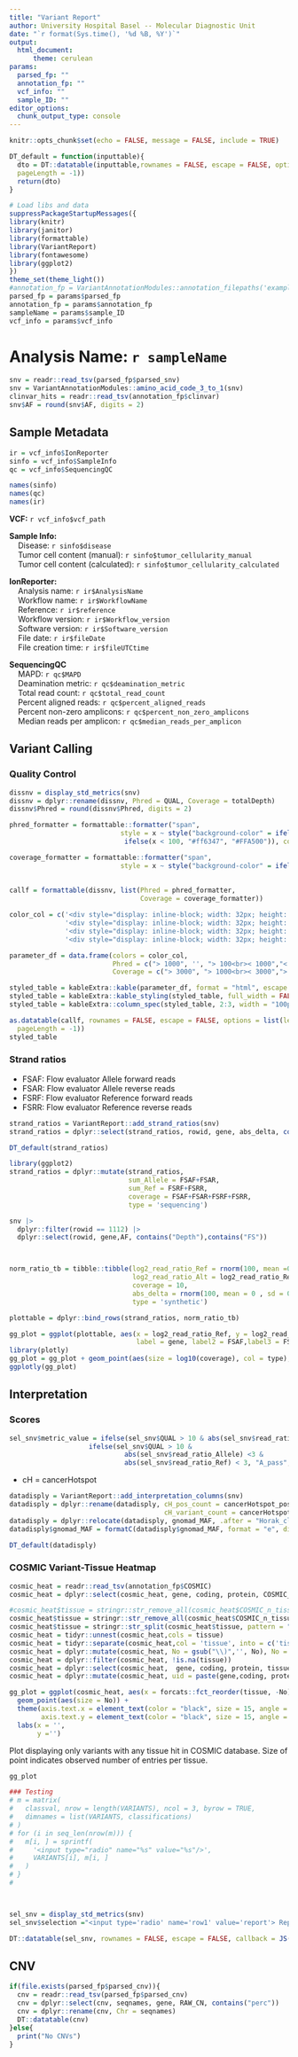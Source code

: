```yaml
---
title: "Variant Report"
author: University Hospital Basel -- Molecular Diagnostic Unit
date: "`r format(Sys.time(), '%d %B, %Y')`"
output: 
  html_document:
      theme: cerulean
params:
  parsed_fp: ""
  annotation_fp: ""
  vcf_info: ""
  sample_ID: ""
editor_options: 
  chunk_output_type: console
---
```

<head>
  <style>
    table.custom-table {
    font-size: 10px;
    }
    table {
      font-size: 16px;
    }
    th, td {
     font-size: 15px;
    }
  
  .main-container {
    max-width: 940px;
    margin-left: 0;
    margin-right: auto;
      }
  </style>
</head>
```r

knitr::opts_chunk$set(echo = FALSE, message = FALSE, include = TRUE)

DT_default = function(inputtable){
  dto = DT::datatable(inputtable,rownames = FALSE, escape = FALSE, options = list(lengthMenu = list(c(25, 100, -1), c('25', '100', 'All')),
  pageLength = -1))
  return(dto)
}

# Load libs and data
suppressPackageStartupMessages({
library(knitr)
library(janitor)
library(formattable)
library(VariantReport)
library(fontawesome)
library(ggplot2)
})
theme_set(theme_light())
#annotation_fp = VariantAnnotationModules::annotation_filepaths('example_output')
parsed_fp = params$parsed_fp
annotation_fp = params$annotation_fp
sampleName = params$sample_ID
vcf_info = params$vcf_info
```

# Analysis Name: `r sampleName`  {.tabset}

```r
snv = readr::read_tsv(parsed_fp$parsed_snv)
snv = VariantAnnotationModules::amino_acid_code_3_to_1(snv)
clinvar_hits = readr::read_tsv(annotation_fp$clinvar)
snv$AF = round(snv$AF, digits = 2)
```

## Sample Metadata {.tabset}
```r
ir = vcf_info$IonReporter
sinfo = vcf_info$SampleInfo
qc = vcf_info$SequencingQC

names(sinfo)
names(qc)
names(ir)
```
__VCF:__ `r vcf_info$vcf_path`  

__Sample Info:__  
&nbsp;&nbsp;&nbsp;&nbsp;Disease: `r sinfo$disease`  
&nbsp;&nbsp;&nbsp;&nbsp;Tumor cell content (manual): `r sinfo$tumor_cellularity_manual`  
&nbsp;&nbsp;&nbsp;&nbsp;Tumor cell content (calculated): `r sinfo$tumor_cellularity_calculated`  
  
__IonReporter:__  
&nbsp;&nbsp;&nbsp;&nbsp;Analysis name: `r ir$AnalysisName`  
&nbsp;&nbsp;&nbsp;&nbsp;Workflow name: `r ir$WorkflowName`  
&nbsp;&nbsp;&nbsp;&nbsp;Reference: `r ir$reference`  
&nbsp;&nbsp;&nbsp;&nbsp;Workflow version: `r ir$Workflow_version`  
&nbsp;&nbsp;&nbsp;&nbsp;Software version: `r ir$Software_version`  
&nbsp;&nbsp;&nbsp;&nbsp;File date: `r ir$fileDate`  
&nbsp;&nbsp;&nbsp;&nbsp;File creation time: `r ir$fileUTCtime`  

__SequencingQC__  
&nbsp;&nbsp;&nbsp;&nbsp;MAPD: `r qc$MAPD`  
&nbsp;&nbsp;&nbsp;&nbsp;Deamination metric: `r qc$deamination_metric`  
&nbsp;&nbsp;&nbsp;&nbsp;Total read count: `r qc$total_read_count`    
&nbsp;&nbsp;&nbsp;&nbsp;Percent aligned reads: `r qc$percent_aligned_reads`  
&nbsp;&nbsp;&nbsp;&nbsp;Percent non-zero amplicons: `r qc$percent_non_zero_amplicons`  
&nbsp;&nbsp;&nbsp;&nbsp;Median reads per amplicon: `r qc$median_reads_per_amplicon`  



<!-- next main tab -->

## Variant Calling {.tabset }

### Quality Control

```r
dissnv = display_std_metrics(snv)
dissnv = dplyr::rename(dissnv, Phred = QUAL, Coverage = totalDepth)
dissnv$Phred = round(dissnv$Phred, digits = 2)

phred_formatter = formattable::formatter("span",
                            style = x ~ style("background-color" = ifelse(x > 1000, "#5bd95b",
                             ifelse(x < 100, "#ff6347", "#FFA500")), color = "black"))

coverage_formatter = formattable::formatter("span",
                            style = x ~ style("background-color" = ifelse(x > 3000, "#5bd95b",
                                                                          ifelse(1000 < x & x < 3000, "#99FF99",
                                                                                 ifelse(x < 500, "#ff6347", "#FFA500"))), color = "black"))
callf = formattable(dissnv, list(Phred = phred_formatter,
                                 Coverage = coverage_formatter))

```



```r
color_col = c('<div style="display: inline-block; width: 32px; height: 16px; background-color: #5bd95b; border-radius: 1px;"></div>',
              '<div style="display: inline-block; width: 32px; height: 16px; background-color: #99FF99; border-radius: 1px;"></div>',
              '<div style="display: inline-block; width: 32px; height: 16px; background-color: #FFA500; border-radius: 1px;"></div>',
              '<div style="display: inline-block; width: 32px; height: 16px; background-color: #ff6347; border-radius: 1px;"></div>')

parameter_df = data.frame(colors = color_col,
                          Phred = c("> 1000", '', "> 100<br>< 1000","< 100"),
                          Coverage = c("> 3000", "> 1000<br>< 3000","> 500<br>< 1000","< 500"))

styled_table = kableExtra::kable(parameter_df, format = "html", escape = FALSE, table.attr = 'class="custom-table"')
styled_table = kableExtra::kable_styling(styled_table, full_width = FALSE, font_size = 10, fixed_thead = TRUE)
styled_table = kableExtra::column_spec(styled_table, 2:3, width = "100px")  # Adjust the column width 


```

```r
as.datatable(callf, rownames = FALSE, escape = FALSE, options = list(lengthMenu = list(c(25, 100, -1), c('25', '100', 'All')),
  pageLength = -1))
styled_table

```



### Strand ratios
* FSAF: Flow evaluator Allele forward reads
* FSAR: Flow evaluator Allele reverse reads
* FSRF: Flow evaluator Reference forward reads
* FSRR: Flow evaluator Reference reverse reads

```r
strand_ratios = VariantReport::add_strand_ratios(snv)
strand_ratios = dplyr::select(strand_ratios, rowid, gene, abs_delta, contains("ratio", ignore.case = FALSE),contains("FS"))
```

```r
DT_default(strand_ratios)
```


```r
library(ggplot2)
strand_ratios = dplyr::mutate(strand_ratios, 
                              sum_Allele = FSAF+FSAR,
                              sum_Ref = FSRF+FSRR,
                              coverage = FSAF+FSAR+FSRF+FSRR,
                              type = 'sequencing')

snv |>
  dplyr::filter(rowid == 1112) |>
  dplyr::select(rowid, gene,AF, contains("Depth"),contains("FS"))



norm_ratio_tb = tibble::tibble(log2_read_ratio_Ref = rnorm(100, mean =0, sd = 1),
                               log2_read_ratio_Alt = log2_read_ratio_Ref+rnorm(100, mean =0, sd = 0.1),
                               coverage = 10,
                               abs_delta = rnorm(100, mean = 0 , sd = 0.5),
                               type = 'synthetic')

plottable = dplyr::bind_rows(strand_ratios, norm_ratio_tb)

gg_plot = ggplot(plottable, aes(x = log2_read_ratio_Ref, y = log2_read_ratio_Alt, 
                                label = gene, label2 = FSAF,label3 = FSAR, label4=FSRF, label5=FSRR))
library(plotly)
gg_plot = gg_plot + geom_point(aes(size = log10(coverage), col = type), alpha = .8) +  geom_abline(intercept = 0, slope = 1) 
ggplotly(gg_plot)

```



<!-- next main tab -->

## Interpretation {.tabset}

### Scores

```r
sel_snv$metric_value = ifelse(sel_snv$QUAL > 10 & abs(sel_snv$read_ratio_Allele) > 1 &abs(sel_snv$read_ratio_Allele) <3, "B_warning",
                    ifelse(sel_snv$QUAL > 10 &
                             abs(sel_snv$read_ratio_Allele) <3 &
                             abs(sel_snv$read_ratio_Ref) < 3, "A_pass","C_fail"))
```

* cH = cancerHotspot 
```r
datadisply = VariantReport::add_interpretation_columns(snv)
datadisply = dplyr::rename(datadisply, cH_pos_count = cancerHotspot_position_count,
                                       cH_variant_count = cancerHotspot_variant_count)
datadisply = dplyr::relocate(datadisply, gnomad_MAF, .after = "Horak_classification")
datadisply$gnomad_MAF = formatC(datadisply$gnomad_MAF, format = "e", digits = 1)
```


```r
DT_default(datadisply)
```

### COSMIC Variant-Tissue Heatmap
```r
cosmic_heat = readr::read_tsv(annotation_fp$COSMIC)
cosmic_heat = dplyr::select(cosmic_heat, gene, coding, protein, COSMIC_n_tissue)

#cosmic_heat$tissue = stringr::str_remove_all(cosmic_heat$COSMIC_n_tissue, " \\(\\d+\\)| ")
cosmic_heat$tissue = stringr::str_remove_all(cosmic_heat$COSMIC_n_tissue, pattern = " ")
cosmic_heat$tissue = stringr::str_split(cosmic_heat$tissue, pattern = ";")
cosmic_heat = tidyr::unnest(cosmic_heat,cols = tissue)
cosmic_heat = tidyr::separate(cosmic_heat,col = 'tissue', into = c('tissue','No'), sep = "\\(")
cosmic_heat = dplyr::mutate(cosmic_heat, No = gsub("\\)",'', No), No = as.numeric(No))
cosmic_heat = dplyr::filter(cosmic_heat, !is.na(tissue))
cosmic_heat = dplyr::select(cosmic_heat,  gene, coding, protein, tissue, No) 
cosmic_heat = dplyr::mutate(cosmic_heat, uid = paste(gene,coding, protein, sep = "_"))

gg_plot = ggplot(cosmic_heat, aes(x = forcats::fct_reorder(tissue, -No), y=forcats::fct_reorder(uid, No))) + 
  geom_point(aes(size = No)) +
  theme(axis.text.x = element_text(color = "black", size = 15, angle = 60, hjust = 1),
        axis.text.y = element_text(color = "black", size = 15, angle = 0, hjust = 1)) +
  labs(x = '',
       y ='')

```

Plot displaying only variants with any tissue hit in COSMIC database. Size of point indicates observed number of entries per tissue.

```r
gg_plot
```


```r
### Testing
# m = matrix(
#   classval, nrow = length(VARIANTS), ncol = 3, byrow = TRUE,
#   dimnames = list(VARIANTS, classifications)
# )
# for (i in seq_len(nrow(m))) {
#   m[i, ] = sprintf(
#     '<input type="radio" name="%s" value="%s"/>',
#     VARIANTS[i], m[i, ]
#   )
# }
#     



sel_snv = display_std_metrics(snv)
sel_snv$selection ="<input type='radio' name='row1' value='report'> Report<input type='radio' name='row1' value='artefact'> Artefact<input type='radio' name='row1' value='do-not-report'> Do Not Report'"

DT::datatable(sel_snv, rownames = FALSE, escape = FALSE, callback = JS("table.rows().every(function(i, tab, row)"))

```

<!-- next main tab -->

## CNV {.tabset}
```r
if(file.exists(parsed_fp$parsed_cnv)){
  cnv = readr::read_tsv(parsed_fp$parsed_cnv)
  cnv = dplyr::select(cnv, seqnames, gene, RAW_CN, contains("perc"))
  cnv = dplyr::rename(cnv, Chr = seqnames)
  DT::datatable(cnv)
}else{
  print("No CNVs")
}

```

